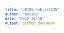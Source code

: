 ```yaml
---
title: "p8105_hw6_al4225"
author: "Anjing"
date: "2022-11-30"
output: github_document
---
```


```r
```
